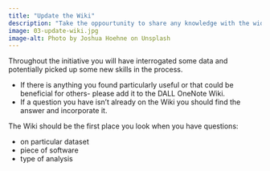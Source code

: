 ```yaml
---
title: "Update the Wiki"
description: "Take the oppourtunity to share any knowledge with the wider team."
image: 03-update-wiki.jpg
image-alt: Photo by Joshua Hoehne on Unsplash
---
```

  
Throughout the initiative you will have interrogated some data and potentially picked up some new skills in the process.

- If there is anything you found particularly useful or that could be beneficial for others- please add it to the DALL OneNote Wiki.
- If a question you have isn't already on the Wiki you should find the answer and incorporate it.

The Wiki should be the first place you look when you have questions:

- on particular dataset
- piece of software
- type of analysis
